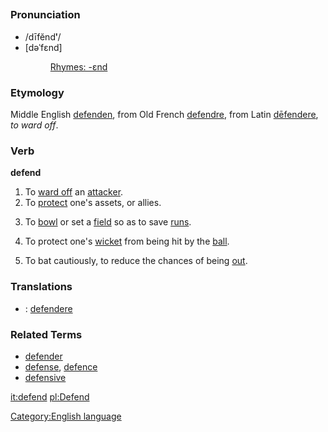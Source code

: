 =={{en}}==
[[Category:English language]]
===Pronunciation===
*/dīfĕnd'''ʹ'''/
*[dəˈfɛnd]
*:[[Rhymes:English:-ɛnd|Rhymes: -ɛnd]]
===Etymology===
Middle English [[defenden]], from Old French [[defendre]], from Latin [[defendere|dēfendere]], ''to ward off''.
===Verb===
'''defend'''

#To [[ward off]] an [[attacker]].
#To [[protect]] one's assets, or allies.
#{{cricket}} To [[bowl]] or set a [[field]] so as to save [[run]]s.
#{{cricket}} To protect one's [[wicket]] from being hit by the [[ball]].
#{{cricket}} To bat cautiously, to reduce the chances of being [[out]].

===Translations===
*{{la}}: [[defendere]]
===Related Terms===
*[[defender]]
*[[defense]], [[defence]]
*[[defensive]]

[[it:defend]]
[[pl:Defend]]